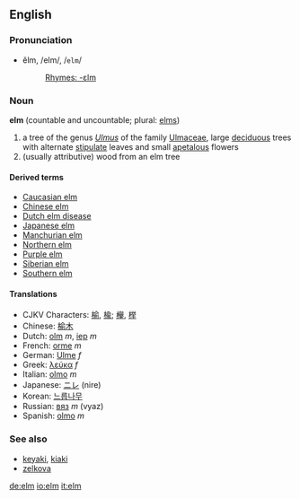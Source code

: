 ==English==
===Pronunciation===
*ĕlm, /elm/, /<tt>elm</tt>/
*:[[Rhymes:English:-ɛlm|Rhymes: -ɛlm]]

===Noun===
'''elm'''  (countable and uncountable; plural: [[elms]])

#a tree of the genus ''[[Ulmus]]'' of the family [[Ulmaceae]], large [[deciduous]] trees with alternate [[stipulate]] leaves and small [[apetalous]] flowers
#(usually attributive) wood from an elm tree

====Derived terms====
*[[Caucasian elm]]
*[[Chinese elm]]
*[[Dutch elm disease]]
*[[Japanese elm]]
*[[Manchurian elm]]
*[[Northern elm]]
*[[Purple elm]]
*[[Siberian elm]]
*[[Southern elm]]

====Translations====
*CJKV Characters: [[榆]], [[楡]]; [[櫸]], [[榉]]
*Chinese: [[榆木]]
*Dutch: [[olm]] ''m'', [[iep]] ''m''
*French: [[orme]] ''m''
*German: [[Ulme]] ''f''
*Greek: [[λεύκα]] ''f''
*Italian: [[olmo]] ''m''
*Japanese: [[ニレ]] (nire)
*Korean: [[느릅나무]]
*Russian: [[вяз]] ''m'' (vyaz)
*Spanish: [[olmo]] ''m''

===See also===
*[[keyaki]], [[kiaki]]
*[[zelkova]]

[[de:elm]]
[[io:elm]]
[[it:elm]]
